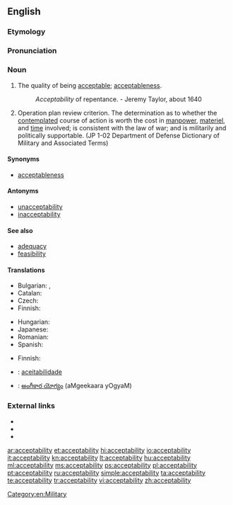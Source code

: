 ==English==

===Etymology===
{{suffix|acceptable|ity}}

===Pronunciation===
{{a|US}} {{IPA|/ˌæk.ˌsɛp.tə.ˈbɪl.ət.i/}}

===Noun===
{{en-noun|acceptabilities|-}}

# The quality of being [[acceptable]]; [[acceptableness]].
#: ''Acceptability'' of repentance. -  Jeremy Taylor, about 1640
# {{context|military}} Operation plan review criterion. The determination as to whether the [[contemplated]] course of action is worth the cost in [[manpower]], [[materiel]], and [[time]] involved; is consistent with the law of war; and is militarily and politically supportable. (JP 1-02 Department of Defense Dictionary of Military and Associated Terms)

====Synonyms====
* [[acceptableness]]

====Antonyms====
* [[unacceptability]]
* [[inacceptability]]

====See also====
* [[adequacy]]
* [[feasibility]]

====Translations====
{{trans-top|acceptableness}}
* Bulgarian: {{t-|bg|приемливост}},  {{t-|bg|допустимост}}
* Catalan: {{t-|ca|acceptabilitat|f}}
* Czech: {{t-|cs|přijatelnost|f}}
* Finnish: {{t-|fi|hyväksyttävyys}}
{{trans-mid}}
* Hungarian: {{t+|hu|elfogadhatóság}}
* Japanese: {{t-|ja|受容性|tr=juyōsei|sc=Jpan}}
* Romanian: {{t-|ro|acceptabilitate|f}}
* Spanish: {{t+|es|aceptabilidad|f}}
{{trans-bottom}}

{{trans-top|operation plan review criterion}}
* Finnish: {{t-|fi|hyväksyttävyys}}
{{trans-mid}}
{{trans-bottom}}

{{checktrans-top}}
* {{ttbc|pt}}: [[aceitabilidade]]
* {{ttbc|te}}: [[అంగీకార యోగ్యం]] (aMgeekaara yOgyaM)
{{trans-bottom}}

===External links===
* {{R:Webster 1913}}
* {{R:Century 1911}}
* {{R:OneLook}}

[[Category:en:Military]]

[[ar:acceptability]]
[[et:acceptability]]
[[hi:acceptability]]
[[io:acceptability]]
[[it:acceptability]]
[[kn:acceptability]]
[[lt:acceptability]]
[[hu:acceptability]]
[[ml:acceptability]]
[[ms:acceptability]]
[[ps:acceptability]]
[[pl:acceptability]]
[[pt:acceptability]]
[[ru:acceptability]]
[[simple:acceptability]]
[[ta:acceptability]]
[[te:acceptability]]
[[tr:acceptability]]
[[vi:acceptability]]
[[zh:acceptability]]